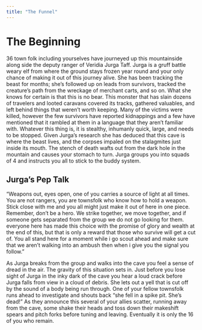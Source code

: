 ```yaml
---
title: "The Funnel"
---
```

# The Beginning
36 town folk including yourselves have journeyed up this mountainside along side the deputy ranger of Veridia Jurga Taff. Jurga is a gruff battle weary elf from where the ground stays frozen year round and your only chance of making it out of this journey alive. She has been tracking the beast for months; she's followed up on leads from survivors, tracked the creature's path from the wreckage of merchant carts, and so on. What she knows for certain is that this is no bear. This monster that has slain dozens of travelers and looted caravans covered its tracks, gathered valuables, and left behind things that weren't worth keeping. Many of the victims were killed, however the few survivors have reported kidnappings and a few have mentioned that it rambled at them in a language that they aren't familiar with. Whatever this thing is, it is stealthy, inhumanly quick, large, and needs to be stopped.
Given Jurga's research she has deduced that this cave is where the beast lives, and the corpses impaled on the stalagmites just inside its mouth. The stench of death wafts out from the dark hole in the mountain and causes your stomach to turn. Jurga groups you into squads of 4 and instructs you all to stick to the buddy system. 

::: {.callout-note}
## Jurga's Pep Talk

"Weapons out, eyes open, one of you carries a source of light at all times. You are not rangers, you are townsfolk who know how to hold a weapon. Stick close with me and you all might just make it out of here in one piece. Remember, don't be a hero. We strike together, we move together, and if someone gets separated from the group we do not go looking for them. everyone here has made this choice with the promise of glory and wealth at the end of this, but that is only a reward that those who survive will get a cut of. You all stand here for a moment while i go scout ahead and make sure that we aren't walking into an ambush then when i give you the signal you follow."
:::

As Jurga breaks from the group and walks into the cave you feel a sense of dread in the air. The gravity of this situation sets in. Just before you lose sight of Jurga in the inky dark of the cave you hear a loud crack before Jurga falls from view in a cloud of debris. She lets out a yell that is cut off by the sound of a body being run through. 
One of your fellow townsfolk runs ahead to investigate and shouts back "she fell in a spike pit. She's dead!" As they announce this several of your allies scatter, running away from the cave, some shake their heads and toss down their makeshift spears and pitch forks before tuning and leaving. Eventually it is only the 16 of you who remain.